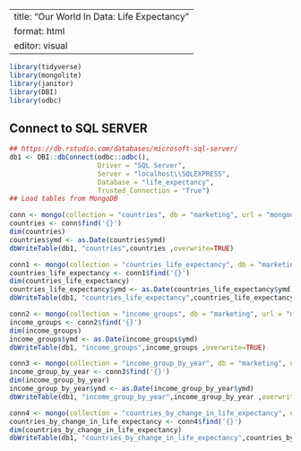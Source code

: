 
---
title: "Our World In Data: Life Expectancy"
format: html
editor: visual
---

```r
library(tidyverse)
library(mongolite)
library(janitor)
library(DBI)
library(odbc)
```
## Connect to SQL SERVER
```r
## https://db.rstudio.com/databases/microsoft-sql-server/
db1 <- DBI::dbConnect(odbc::odbc(), 
                      Driver = "SQL Server", 
                      Server = "localhost\\SQLEXPRESS", 
                      Database = "life_expectancy", 
                      Trusted_Connection = "True")
## Load tables from MongoDB
```
```r
conn <- mongo(collection = "countries", db = "marketing", url = "mongodb://localhost")
countries <- conn$find('{}') 
dim(countries)
countries$ymd <- as.Date(countries$ymd)
dbWriteTable(db1, "countries",countries ,overwrite=TRUE)
```

```r
conn1 <- mongo(collection = "countries_life_expectancy", db = "marketing", url = "mongodb://localhost")
countries_life_expectancy <- conn1$find('{}') 
dim(countries_life_expectancy)
countries_life_expectancy$ymd <- as.Date(countries_life_expectancy$ymd)
dbWriteTable(db1, "countries_life_expectancy",countries_life_expectancy ,overwrite=TRUE)
```


```r
conn2 <- mongo(collection = "income_groups", db = "marketing", url = "mongodb://localhost")
income_groups <- conn2$find('{}') 
dim(income_groups)
income_groups$ymd <- as.Date(income_groups$ymd)
dbWriteTable(db1, "income_groups",income_groups ,overwrite=TRUE)

```

```r
conn3 <- mongo(collection = "income_group_by_year", db = "marketing", url = "mongodb://localhost")
income_group_by_year <- conn3$find('{}') 
dim(income_group_by_year)
income_group_by_year$ymd <- as.Date(income_group_by_year$ymd)
dbWriteTable(db1, "income_group_by_year",income_group_by_year ,overwrite=TRUE)
```

```r
conn4 <- mongo(collection = "countries_by_change_in_life_expectancy", db = "marketing", url = "mongodb://localhost")
countries_by_change_in_life_expectancy <- conn4$find('{}') 
dim(countries_by_change_in_life_expectancy)
dbWriteTable(db1, "countries_by_change_in_life_expectancy",countries_by_change_in_life_expectancy,overwrite=TRUE)
```